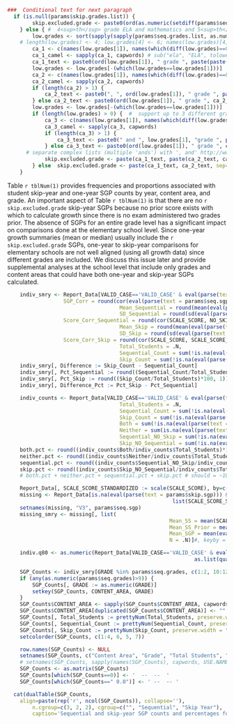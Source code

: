 ```r
###  Conditional text for next paragraph
  if (is.null(params$skip.grades.list)) {
		skip.excluded.grade <- paste0(ord(as.numeric(setdiff(params$seq.grades, params$skip.grades))), " grade")
	} else { #  4<sup>th</sup> grade ELA and mathematics and 5<sup>th</sup> grade science
		low.grades <- sort(sapply(sapply(params$seq.grades.list, as.numeric), min))
    # length(low.grades) <- 4; low.grades[4] <- 6; names(low.grades)[4] <- "SOCIAL_STUDIES" # For testing ca_3 with Utah
		ca_1 <- c(names(low.grades[1]), names(which(diff(low.grades)==0)))
		ca_1_camel <- sapply(ca_1, capwords) # sub("ela", "ELA", tolower(ca_1))
		ca_1_text <- paste0(ord(low.grades[1]), " grade ", paste(paste(head(ca_1_camel, -1), collapse=", "), tail(ca_1_camel, 1), sep=" and "))
		low.grades <- low.grades[-(which(low.grades==low.grades[1]))]
		ca_2 <- c(names(low.grades[1]), names(which(diff(low.grades)==0)))
		ca_2_camel <- sapply(ca_2, capwords)
		if (length(ca_2) > 1) {
			ca_2_text <- paste0(", ", ord(low.grades[1]), " grade ", paste(paste(head(ca_2_camel, -1), collapse=", "), tail(ca_2_camel, 1), sep=" and "))
		} else ca_2_text <- paste0(ord(low.grades[1]), " grade ", ca_2_camel)
		low.grades <- low.grades[-(which(low.grades==low.grades[1]))]
		if (length(low.grades) > 0) {  #  support up to 3 different grade starts.
			ca_3 <- c(names(low.grades[1]), names(which(diff(low.grades)==0)))
			ca_3_camel <- sapply(ca_3, capwords)
			if (length(ca_3) > 1) {
				ca_3_text <- paste0(" and ", low.grades[1], "grade ", paste(paste(head(ca_3_camel, -1), collapse=", "), tail(ca_3_camel, 1), sep=" and "))
			} else ca_3_text <- paste0(ord(low.grades[1]), " grade ", ca_3_camel)
      # separate complex lists (multiple 'ands') with ', and' http://www.sussex.ac.uk/informatics/punctuation/comma/listing
			skip.excluded.grade <- paste(ca_1_text, paste(ca_2_text, ca_3_text, sep=", and "), sep=", ")
		} else 	skip.excluded.grade <- paste(ca_1_text, ca_2_text, sep=", and ")
	}
```

Table `r tblNum(1)` provides frequencies and proportions associated with student skip-year and one-year SGP counts by year, content area, and grade. An important aspect of Table `r tblNum(1)` is that there are no `r skip.excluded.grade` skip-year SGPs because no prior score exists with which to calculate growth since there is no exam administered two grades prior. The absence of SGPs for an entire grade level has a significant impact on comparisons done at the elementary school level. Since one-year growth summaries (mean or median) usually include the `r skip.excluded.grade` SGPs, one-year to skip-year comparisons for elementary schools are not well aligned (using all growth data) since different grades are included. We discuss this issue later and provide supplemental analyses at the school level that include only grades and content areas that could have both one-year and skip-year SGPs calculated.


```r
	indiv_smry <- Report_Data[VALID_CASE=='VALID_CASE' & eval(parse(text = params$seq.subset)), list(
                  SGP_Corr = round(cor(eval(parse(text = params$seq.sgp)), eval(parse(text = params$skip.sgp)), use="pairwise.complete"), 2),
									Mean_Sequential = round(mean(eval(parse(text = params$seq.sgp)), na.rm = TRUE), 1),
									SD_Sequential = round(sd(eval(parse(text = params$seq.sgp)), na.rm = TRUE), 1),
                  Score_Corr_Sequential = round(cor(SCALE_SCORE, NO_SKIP_SGP_SCALE_SCORE_PRIOR_STANDARDIZED, use="pairwise.complete"), 2),
									Mean_Skip = round(mean(eval(parse(text = params$skip.sgp)), na.rm = TRUE), 1),
									SD_Skip = round(sd(eval(parse(text = params$skip.sgp)), na.rm = TRUE), 1),
                  Score_Corr_Skip = round(cor(SCALE_SCORE, SCALE_SCORE_PRIOR_STANDARDIZED, use="pairwise.complete"), 2),
									Total_Students = .N,
									Sequential_Count = sum(!is.na(eval(parse(text = params$seq.sgp)))),
									Skip_Count = sum(!is.na(eval(parse(text = params$skip.sgp))))), keyby = list(CONTENT_AREA, GRADE)]
	indiv_smry[, Difference := Skip_Count - Sequential_Count]
	indiv_smry[, Pct_Sequential := round((Sequential_Count/Total_Students)*100, 1)]
	indiv_smry[, Pct_Skip := round((Skip_Count/Total_Students)*100, 1)]
	indiv_smry[, Difference_Pct := Pct_Skip - Pct_Sequential]

	indiv_counts <- Report_Data[VALID_CASE=='VALID_CASE' & eval(parse(text = params$skip.subset)), list( # only skip.grades -- possible to get both
									Total_Students = .N,
									Sequential_Count = sum(!is.na(eval(parse(text = params$seq.sgp)))),
									Skip_Count = sum(!is.na(eval(parse(text = params$skip.sgp)))),
									Both = sum(!is.na(eval(parse(text = params$seq.sgp))) & !is.na(eval(parse(text = params$skip.sgp)))),
									Neither = sum(is.na(eval(parse(text = params$seq.sgp))) & is.na(eval(parse(text = params$skip.sgp)))),
									Sequential_NO_Skip = sum(!is.na(eval(parse(text = params$seq.sgp))) & is.na(eval(parse(text = params$skip.sgp)))),
									Skip_NO_Sequential = sum(!is.na(eval(parse(text = params$skip.sgp))) & is.na(eval(parse(text = params$seq.sgp)))))]
	both.pct <- round((indiv_counts$Both/indiv_counts$Total_Students)*100, 1)
	neither.pct <- round((indiv_counts$Neither/indiv_counts$Total_Students)*100, 1)
	sequential.pct <- round((indiv_counts$Sequential_NO_Skip/indiv_counts$Total_Students)*100, 1)
	skip.pct <- round((indiv_counts$Skip_NO_Sequential/indiv_counts$Total_Students)*100, 1)
	# both.pct + neither.pct + sequential.pct + skip.pct # should = ~100

	Report_Data[, SCALE_SCORE_STANDARDIZED := scale(SCALE_SCORE), by=c("CONTENT_AREA", "GRADE")]
	missing <- Report_Data[is.na(eval(parse(text = params$skip.sgp))) & !is.na(eval(parse(text = params$seq.sgp))) & eval(parse(text = params$skip.subset)) & CONTENT_AREA %in% params$subject_order,
													 list(SCALE_SCORE_STANDARDIZED, NO_SKIP_SGP_SCALE_SCORE_PRIOR_STANDARDIZED, eval(parse(text = params$seq.sgp)), CONTENT_AREA, GRADE)]
	setnames(missing, "V3", params$seq.sgp)
	missing_smry <- missing[, list(
													Mean_SS = mean(SCALE_SCORE_STANDARDIZED, na.rm = TRUE),
													Mean_SS_Prior = mean(NO_SKIP_SGP_SCALE_SCORE_PRIOR_STANDARDIZED, na.rm = TRUE),
													Mean_SGP = mean(eval(parse(text = params$seq.sgp)), na.rm = TRUE),
													N = .N)]#, keyby = c("CONTENT_AREA", "GRADE")]

	indiv.q80 <- as.numeric(Report_Data[VALID_CASE=='VALID_CASE' & eval(parse(text = params$skip.subset)),
															as.list(quantile(abs(eval(parse(text = params$skip.sgp)) - eval(parse(text = params$seq.sgp))), probs=0.8, na.rm=TRUE))])
```

```r
	SGP_Counts <- indiv_smry[GRADE %in% params$seq.grades, c(1:2, 10:12, 14:15)] # Percentages receiving SGPs
	if (any(as.numeric(params$seq.grades)>9)) {
		SGP_Counts[, GRADE := as.numeric(GRADE)]
		setkey(SGP_Counts, CONTENT_AREA, GRADE)
	}
	SGP_Counts$CONTENT_AREA <- sapply(SGP_Counts$CONTENT_AREA, capwords, USE.NAMES=FALSE)
	SGP_Counts$CONTENT_AREA[duplicated(SGP_Counts$CONTENT_AREA)] <- ""
	SGP_Counts[, Total_Students := prettyNum(Total_Students, preserve.width = "individual", big.mark=',')]
	SGP_Counts[, Sequential_Count := prettyNum(Sequential_Count, preserve.width = "individual", big.mark=',')]
	SGP_Counts[, Skip_Count := prettyNum(Skip_Count, preserve.width = "individual", big.mark=',')]
	setcolorder(SGP_Counts, c(1:4, 6, 5, 7))

	row.names(SGP_Counts) <- NULL
	setnames(SGP_Counts, c("Content Area", "Grade", "Total Students", "Count", "Percent", "Count", "Percent"))
	# setnames(SGP_Counts, sapply(names(SGP_Counts), capwords, USE.NAMES=FALSE))
	SGP_Counts <- as.matrix(SGP_Counts)
	SGP_Counts[which(SGP_Counts==0)] <- '  --  --  '
	SGP_Counts[which(SGP_Counts==" 0.0")] <- ' --  -- '

  cat(dualTable(SGP_Counts,
  	align=paste(rep('r', ncol(SGP_Counts)), collapse=''),
		n.cgroup=c(3, 2, 2), cgroup=c("", "Sequential", "Skip Year"),
		caption='Sequential and skip-year SGP counts and percentages for 2019 by content area and grade'))
```
